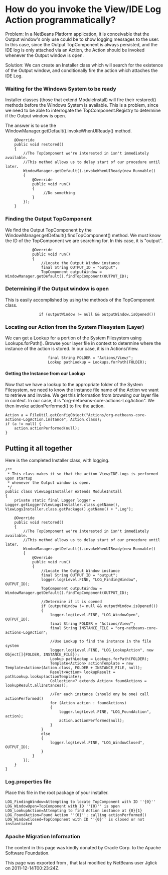 <!--

    Licensed to the Apache Software Foundation (ASF) under one
    or more contributor license agreements.  See the NOTICE file
    distributed with this work for additional information
    regarding copyright ownership.  The ASF licenses this file
    to you under the Apache License, Version 2.0 (the
    "License"); you may not use this file except in compliance
    with the License.  You may obtain a copy of the License at

      http://www.apache.org/licenses/LICENSE-2.0

    Unless required by applicable law or agreed to in writing,
    software distributed under the License is distributed on an
    "AS IS" BASIS, WITHOUT WARRANTIES OR CONDITIONS OF ANY
    KIND, either express or implied.  See the License for the
    specific language governing permissions and limitations
    under the License.

-->
=How do you invoke the View/IDE Log Action programmatically?=
Problem: In a NetBeans Platform application, it is conceivable that the Output window's only use could be to show logging messages to the user. In this case, since the Output TopComponent is always persisted, and the IDE log is only attached via an Action, the Action should be invoked whenever the Output window is open.

Solution: We can create an Installer class which will search for the existence of the Output window, and conditionally fire the action which attaches the IDE Log.

===Waiting for the Windows System to be ready===
Installer classes (those that extend ModuleInstall) will fire their restored() methods before the Windows System is available. This is a problem, since we need to be able to interrogate the TopComponent.Registry to determine if the Output window is open.

The answer is to use the WindowManager.getDefault().invokeWhenUIReady() method.
<pre>
    @Override
    public void restored()
    {
        //The TopComponent we're interested in isn't immediately available. 
        //This method allows us to delay start of our procedure until later.
        WindowManager.getDefault().invokeWhenUIReady(new Runnable()
        {
            @Override
            public void run()
            {
                 //Do something
            }
        });
    }
</pre>
===Finding the Output TopComponent===

We find the Output TopComponent by the WindowManager.getDefault().findTopComponent() method. We must know the ID of the TopComponent we are searching for. In this case, it is "output".
<pre>
            @Override
            public void run()
            {
                //Locate the Output Window instance                
                final String OUTPUT_ID = "output";
                TopComponent outputWindow = WindowManager.getDefault().findTopComponent(OUTPUT_ID);
</pre>
===Determining if the Output window is open===
This is easily accomplished by using the methods of the TopComponent class.
                if (outputWindow != null && outputWindow.isOpened())
===Locating our Action from the System Filesystem (Layer)===
We can get a Lookup for a portion of the System Filesystem using Lookups.forPath(). Browse your layer file in context to determine where the instance of the action is stored. In our case, it is in Actions/View.
                    final String FOLDER = "Actions/View/";
                    Lookup pathLookup = Lookups.forPath(FOLDER);
====Getting the Instance from our Lookup====
Now that we have a lookup to the appropriate folder of the System Filesystem, we need to know the instance file name of the Action we want to retrieve and invoke. We get this information from browsing our layer file in context. In our case, it is "org-netbeans-core-actions-LogAction".
We then invoke actionPerformed() to fire the action.

 Action a = FileUtil.getConfigObject("Actions/org-netbeans-core-actions-LogAction.instance", Action.class);
 if (a != null) {
     action.actionPerformed(null);
 }

==Putting it all together==
Here is the completed Installer class, with logging.

<pre>
/**
 * This class makes it so that the action View/IDE-Logs is performed upon startup
 * whenever the Output window is open.
 */
public class ViewLogsInstaller extends ModuleInstall
{
    private static final Logger logger = Logger.getLogger(ViewLogsInstaller.class.getName(), ViewLogsInstaller.class.getPackage().getName() + ".Log");

    @Override
    public void restored()
    {
        //The TopComponent we're interested in isn't immediately available. 
        //This method allows us to delay start of our procedure until later.
        WindowManager.getDefault().invokeWhenUIReady(new Runnable()
        {
            @Override
            public void run()
            {
                //Locate the Output Window instance                
                final String OUTPUT_ID = "output";
                logger.log(Level.FINE, "LOG_FindingWindow", OUTPUT_ID);
                TopComponent outputWindow = WindowManager.getDefault().findTopComponent(OUTPUT_ID);
                
                //Determine if it is opened
                if (outputWindow != null && outputWindow.isOpened())
                {
                    logger.log(Level.FINE, "LOG_WindowOpen", OUTPUT_ID);
                    final String FOLDER = "Actions/View/";
                    final String INSTANCE_FILE = "org-netbeans-core-actions-LogAction";

                    //Use Lookup to find the instance in the file system
                    logger.log(Level.FINE, "LOG_LookupAction", new Object[]{FOLDER, INSTANCE_FILE});
                    Lookup pathLookup = Lookups.forPath(FOLDER);
                    Template<Action> actionTemplate = new Template<Action>(Action.class, FOLDER + INSTANCE_FILE, null);
                    Result<Action> lookupResult = pathLookup.lookup(actionTemplate);
                    Collection<? extends Action> foundActions = lookupResult.allInstances();
                    
                    //For each instance (should ony be one) call actionPerformed()
                    for (Action action : foundActions)
                    {
                        logger.log(Level.FINE, "LOG_FoundAction", action);
                        action.actionPerformed(null);
                    } 
                }
                else
                {
                    logger.log(Level.FINE, "LOG_WindowClosed", OUTPUT_ID);
                }
            }
        });
    }
}
</pre>

===Log.properties file===
Place this file in the root package of your installer.
<pre>
LOG_FindingWindow=Attempting to locate TopComponent with ID ''{0}''
LOG_WindowOpen=TopComponent with ID ''{0}'' is open
LOG_LookupAction=Attempting to find Action instance at {0}{1}
LOG_FoundAction=Found Action ''{0}''; calling actionPerformed()
LOG_WindowClosed=TopComponent with ID ''{0}'' is closed or not instantiated
</pre>

===Apache Migration Information===

The content in this page was kindly donated by Oracle Corp. to the
Apache Software Foundation.

This page was exported from , 
that last modified by NetBeans user Jglick 
on 2011-12-14T00:23:24Z.

